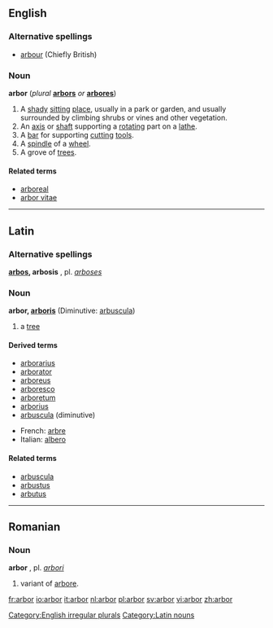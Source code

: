 ==English==
===Alternative spellings===
*[[arbour]] (Chiefly British)

===Noun===
[[Category:English irregular plurals]]
'''arbor''' (''plural'' '''[[arbors]]''' ''or'' '''[[arbores]]''')

# A [[shady]] [[sit]]ting [[place]], usually in a park or garden, and usually surrounded by climbing shrubs or vines and other vegetation.
# An [[axis]] or [[shaft]] supporting a [[rotate|rotating]] part on a [[lathe]].
# A [[bar]] for supporting [[cut]]ting [[tool]]s.
# A [[spindle]] of a [[wheel]].
# A grove of [[tree]]s.

====Related terms====
*[[arboreal]]
*[[arbor vitae]]

----

==Latin==

===Alternative spellings===
'''[[arbos]], arbosis''' {{f}}, pl. ''[[arboses]]''

===Noun===
'''arbor, [[Wiktionary Appendix:Latin third declension|arboris]]''' {{f}} (Diminutive: [[arbuscula]])

#a [[tree]]

====Derived terms====
*[[arborarius]]
*[[arborator]]
*[[arboreus]]
*[[arboresco]]
*[[arboretum]]
*[[arborius]]
*[[arbuscula]] (diminutive)

*French: [[arbre]]
*Italian: [[albero]]

====Related terms====
*[[arbuscula]]
*[[arbustus]]
*[[arbutus]]
----

==Romanian==
===Noun===
'''arbor''' {{m}}, pl. ''[[arbori]]''
#variant of [[arbore]].

[[Category:Latin nouns]]

[[fr:arbor]]
[[io:arbor]]
[[it:arbor]]
[[nl:arbor]]
[[pl:arbor]]
[[sv:arbor]]
[[vi:arbor]]
[[zh:arbor]]